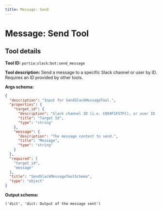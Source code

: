 ```yaml
---
title: Message: Send
---
```

<!-- WARNING: This file is auto-generated by generate_tool_docs.py. Do not edit manually. -->


# Message: Send Tool

<Intro />

## Tool details
**Tool ID:** `portia:slack:bot:send_message`

**Tool description:** Send a message to a specific Slack channel or user by ID. Requires an ID provided by other tools.

**Args schema:**
```json
{
  "description": "Input for SendSlackMessageTool.",
  "properties": {
    "target_id": {
      "description": "Slack channel ID (i.e. C084F1FSTFC), or user ID (i.e. U084F1FSTFC) where themessage will be sent. This can be provided by other tools like list_conversation_idsor list_user_ids.",
      "title": "Target Id",
      "type": "string"
    },
    "message": {
      "description": "The message content to send.",
      "title": "Message",
      "type": "string"
    }
  },
  "required": [
    "target_id",
    "message"
  ],
  "title": "SendSlackMessageToolSchema",
  "type": "object"
}
```

**Output schema:**
```
('dict', 'dict: Output of the message sent')
```
